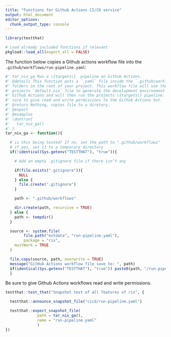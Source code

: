 ```yaml
---
title: "Functions for Github Actions CI/CD service"
output: html_document
editor_options:
  chunk_output_type: console
---
```


```r
library(testthat)
```

<!--
You need to run the 'description' chunk in the '0-dev_history.Rmd' file before continuing your code there.
-->

```r
# Load already included functions if relevant
pkgload::load_all(export_all = FALSE)
```

The function below copies a Github actions workflow file into the
`.github/workflows/run-pipeline.yaml`:

```r
#' tar_nix_ga Run a \{targets\}  pipeline on Github Actions.
#' @details This function puts a `.yaml` file inside the `.github/workflows/`
#' folders on the root of your project. This workflow file will use the
#' projects `default.nix` file to generate the development environment on
#' Github Actions and will then run the projects \{targets\} pipeline. Make
#' sure to give read and write permissions to the Github Actions bot.
#' @return Nothing, copies file to a diretory.
#' @export
#' @examples
#' \dontrun{
#'   tar_nix_ga()
#' }
tar_nix_ga <- function(){

  # is this being tested? If no, set the path to ".github/workflows"
  # if yes, set it to a temporary directory
  if(!identical(Sys.getenv("TESTTHAT"), "true")){

    # Add an empty .gitignore file if there isn’t any

    if(file.exists(".gitignore")){
      NULL
    } else {
      file.create(".gitignore")
    }

    path <- ".github/workflows"

    dir.create(path, recursive = TRUE)
  } else {
    path <- tempdir()
  }

  source <- system.file(
        file.path("extdata", "run-pipeline.yaml"),
        package = "rix",
    mustWork = TRUE
  )

  file.copy(source, path, overwrite = TRUE)
  message("GitHub Actions workflow file save to: ", path)
  if(identical(Sys.getenv("TESTTHAT"), "true")) paste0(path, "/run-pipeline.yaml")
  }
```

Be sure to give Github Actions workflows read and write permissions.

```r
testthat::test_that("Snapshot test of all features of rix", {

  testthat::announce_snapshot_file("cicd/run-pipeline.yaml")

  testthat::expect_snapshot_file(
              path = tar_nix_ga(),
              name = "run-pipeline.yaml"
              )
})
```

